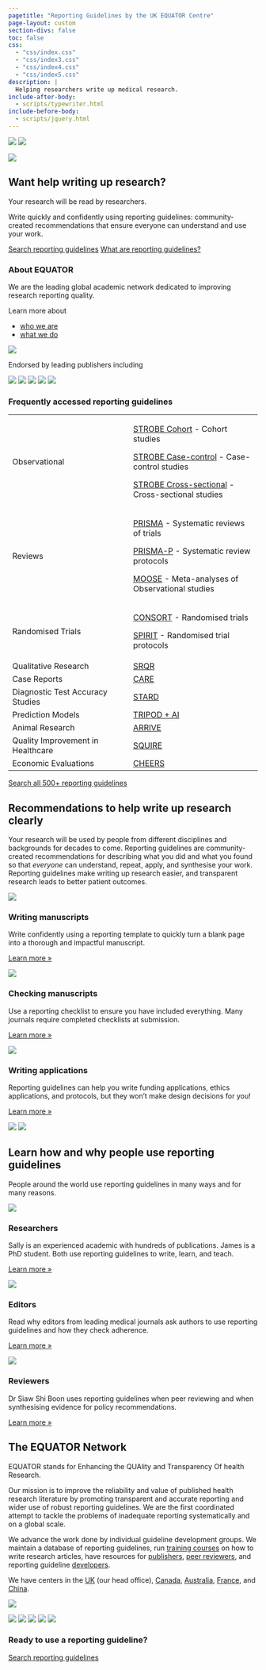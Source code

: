 ```yaml
---
pagetitle: "Reporting Guidelines by the UK EQUATOR Centre"
page-layout: custom
section-divs: false
toc: false
css:
  - "css/index.css"
  - "css/index3.css"
  - "css/index4.css"
  - "css/index5.css"
description: | 
  Helping researchers write up medical research.
include-after-body:
  - scripts/typewriter.html
include-before-body: 
  - scripts/jquery.html
---
```


::: {.quarto-title-block .radial-background}
<img src="assets/images/radial1.svg" class="radial1">
<img src="assets/images/radial2.svg" class="radial2"> 

::: {.quarto-title-banner-normal-margin}

::: {.content-block}

::: {.hero-title-block}
::: {.grid .no-gutters}
::: {.g-col-lg-2 .g-col-md-2 .d-none .d-md-block .hero-content-left}
[<img src="assets/images/ArticlesImage.png" class="img-fluid">]{.hero-img-wrapper}
:::
<!-- image col -->

::: {.g-col-lg-6 .g-col-md-7 .g-col-12 .hero-content-center}

::: {.hero-content-box .card .invisible-on-mobile}
# Want help writing up research?

Your research will be read by [researchers]{id=typewriter-words .emphasise}. 

Write [quickly and confidently]{.emphasise} using reporting guidelines: community-created recommendations that ensure [everyone]{.emphasise} can understand and use your work. 

::: {.hero-buttons}
[Search reporting guidelines](){.btn-action-primary .btn-action .btn-primary .btn .btn-lg .margin-right-1 role="button" .search-shortcut}
[What are reporting guidelines?](#sec-what-are-rgs){.btn-action-secondary .btn-secondary .btn-action .btn .btn-lg role="button"}
::: 

<!-- hero buttons -->

:::
<!-- hero-content-box-->

:::
<!-- hero-content-left -->


::: {.g-col-lg-4 .g-col-md-3 .g-col-12 .hero-content-right}
### About EQUATOR

We are the leading global academic network dedicated to improving research reporting quality.

Learn more about 

* [who we are](#about-equator) 
* [what we do]()

<!-- and how we support 

* [authors]()
* [publishers]()
* [guideline developers]() -->

::: {.logos}
<!-- ![](assets/equator_logo.png) -->
![](assets/logos/oxford.svg){.logo-bigger}
<!-- ![](assets/logos/paris.jpeg)
![](assets/logos/ottawa.png){.logo-bigger}
![](assets/logos/bond.svg)
![](assets/logos/hongkongbaptistuniversity.svg){.logo-bigger} -->
::: 

:::
<!-- content-right -->

:::
<!-- grid -->

:::
<!-- / hero-title-block -->

:::
<!-- .content-block -->

:::
<!-- .quarto-title-banner-normal-margin -->

:::
<!-- quarto-title-block -->

::: {.publisher-logos}

::: {.content-block}

::: {.logos}

[Endorsed by leading publishers including]{.small}

![](assets/logos/nature.png)
![](assets/logos/wiley.png)
![](assets/logos/elsevier.png)
![](assets/logos/bmj.png){.logo-smaller}
![](assets/logos/bmc.svg)

::: 
<!--/logos-->

:::
<!-- content-block -->

::: 
<!-- publisher-logos -->


::: {.gradient-background-1 .hero-banner .table-block}

::: {.content-block}

::: {.card .invisible-on-mobile}

### Frequently accessed reporting guidelines

+-----------------------------------------------------------------------------------------------------------------------------------------------------------------------------------------------------------------------------------+---------------------------------------------------------------------------------------------------------------------------------------------------------------------------------------------------------------------------------------------+
|Observational                                                                                                                                                                                                                      |[STROBE Cohort](guidelines/strobe-cohort) - <span class="defined" data-bs-toggle="offcanvas" href="#glossaryItemcohort_studies" aria-controls="offcanvasExample" role="button">Cohort studies</span>                                         |
|                                                                                                                                                                                                                                   |                                                                                                                                                                                                                                             |
|                                                                                                                                                                                                                                   |[STROBE Case-control](guidelines/strobe-case-control) - <span class="defined" data-bs-toggle="offcanvas" href="#glossaryItemcase_control_studies" aria-controls="offcanvasExample" role="button">Case-control studies</span>                 |
|                                                                                                                                                                                                                                   |                                                                                                                                                                                                                                             |
|                                                                                                                                                                                                                                   |[STROBE Cross-sectional](guidelines/strobe-cross-sectional) - <span class="defined" data-bs-toggle="offcanvas" href="#glossaryItemcross_sectional_studies" aria-controls="offcanvasExample" role="button">Cross-sectional studies</span>     |
+-----------------------------------------------------------------------------------------------------------------------------------------------------------------------------------------------------------------------------------+---------------------------------------------------------------------------------------------------------------------------------------------------------------------------------------------------------------------------------------------+
|Reviews                                                                                                                                                                                                                            |[PRISMA](guidelines/prisma) - <span class="defined" data-bs-toggle="offcanvas" href="#glossaryItemsystematic_reviews" aria-controls="offcanvasExample" role="button">Systematic reviews of trials</span>                                     |
|                                                                                                                                                                                                                                   |                                                                                                                                                                                                                                             |
|                                                                                                                                                                                                                                   |[PRISMA-P](guidelines/prisma-p) - <span class="defined" data-bs-toggle="offcanvas" href="#glossaryItemsystematic_review_protocols" aria-controls="offcanvasExample" role="button">Systematic review protocols</span>                         |
|                                                                                                                                                                                                                                   |                                                                                                                                                                                                                                             |
|                                                                                                                                                                                                                                   |[MOOSE](https://www.equator-network.org/reporting-guidelines/meta-analysis-of-observational-studies-in-epidemiology-a-proposal-for-reporting-meta-analysis-of-observational-studies-in-epidemiology-moose-group/)                            |
|                                                                                                                                                                                                                                   |- <span class="defined" data-bs-toggle="offcanvas" href="#glossaryItemmeta_analyses" aria-controls="offcanvasExample" role="button">Meta-analyses of Observational studies</span>                                                            |
+-----------------------------------------------------------------------------------------------------------------------------------------------------------------------------------------------------------------------------------+---------------------------------------------------------------------------------------------------------------------------------------------------------------------------------------------------------------------------------------------+
|Randomised Trials                                                                                                                                                                                                                  |[CONSORT](guidelines/consort) - <span class="defined" data-bs-toggle="offcanvas" href="#glossaryItemrandomised_trials" aria-controls="offcanvasExample" role="button">Randomised trials</span>                                               |
|                                                                                                                                                                                                                                   |                                                                                                                                                                                                                                             |
|                                                                                                                                                                                                                                   |[SPIRIT](guidelines/spirit) - <span class="defined" data-bs-toggle="offcanvas" href="#glossaryItemrandomised_trial_protocols" aria-controls="offcanvasExample" role="button">Randomised trial protocols</span>                               |
+-----------------------------------------------------------------------------------------------------------------------------------------------------------------------------------------------------------------------------------+---------------------------------------------------------------------------------------------------------------------------------------------------------------------------------------------------------------------------------------------+
|<span class="defined" data-bs-toggle="offcanvas" href="#glossaryItemqualitative_research" aria-controls="offcanvasExample" role="button">Qualitative Research</span>                                                               |[SRQR](guidelines/srqr)                                                                                                                                                                                                                      |
+-----------------------------------------------------------------------------------------------------------------------------------------------------------------------------------------------------------------------------------+---------------------------------------------------------------------------------------------------------------------------------------------------------------------------------------------------------------------------------------------+
|<span class="defined" data-bs-toggle="offcanvas" href="#glossaryItemcase_reports" aria-controls="offcanvasExample" role="button">Case Reports</span>                                                                               |[CARE](guidelines/care)                                                                                                                                                                                                                      |
+-----------------------------------------------------------------------------------------------------------------------------------------------------------------------------------------------------------------------------------+---------------------------------------------------------------------------------------------------------------------------------------------------------------------------------------------------------------------------------------------+
|<span class="defined" data-bs-toggle="offcanvas" href="#glossaryItemdiagnostic_test_accuracy_studies" aria-controls="offcanvasExample" role="button">Diagnostic Test Accuracy Studies</span>                                       |[STARD](guidelines/stard)                                                                                                                                                                                                                    |
+-----------------------------------------------------------------------------------------------------------------------------------------------------------------------------------------------------------------------------------+---------------------------------------------------------------------------------------------------------------------------------------------------------------------------------------------------------------------------------------------+
|<span class="defined" data-bs-toggle="offcanvas" href="#glossaryItemprediction_models" aria-controls="offcanvasExample" role="button">Prediction Models</span>                                                                     |[TRIPOD + AI](guidelines/tripod)                                                                                                                                                                                                             |
+-----------------------------------------------------------------------------------------------------------------------------------------------------------------------------------------------------------------------------------+---------------------------------------------------------------------------------------------------------------------------------------------------------------------------------------------------------------------------------------------+
|<span class="defined" data-bs-toggle="offcanvas" href="#glossaryItemanimal_research" aria-controls="offcanvasExample" role="button">Animal Research</span>                                                                         |[ARRIVE](guidelines/arrive)                                                                                                                                                                                                                  |
+-----------------------------------------------------------------------------------------------------------------------------------------------------------------------------------------------------------------------------------+---------------------------------------------------------------------------------------------------------------------------------------------------------------------------------------------------------------------------------------------+
|<span class="defined" data-bs-toggle="offcanvas" href="#glossaryItemqi" aria-controls="offcanvasExample" role="button">Quality Improvement in Healthcare</span>                                                                    |[SQUIRE](guidelines/squire)                                                                                                                                                                                                                  |
+-----------------------------------------------------------------------------------------------------------------------------------------------------------------------------------------------------------------------------------+---------------------------------------------------------------------------------------------------------------------------------------------------------------------------------------------------------------------------------------------+
|<span class="defined" data-bs-toggle="offcanvas" href="#glossaryItemeconomic_evaluations" aria-controls="offcanvasExample" role="button">Economic Evaluations</span>                                                               |[CHEERS](https://www.equator-network.org/reporting-guidelines/cheers/)                                                                                                                                                                       |
+-----------------------------------------------------------------------------------------------------------------------------------------------------------------------------------------------------------------------------------+---------------------------------------------------------------------------------------------------------------------------------------------------------------------------------------------------------------------------------------------+

[Search all 500+ reporting guidelines](.){.btn-action-secondary .btn-secondary .btn-action .btn .btn-lg role="button"} 
:::
<!-- card -->



:::
<!-- content block -->
:::
<!-- alt background -->

::: {.content-block .center}

## Recommendations to help write up research clearly{#sec-what-are-rgs}

:::{.lead}
Your research will be used by people from different disciplines and backgrounds for decades to come. Reporting guidelines are community-created recommendations for describing what you did and what you found so that _everyone_ can understand, repeat, apply, and synthesise your work. Reporting guidelines make writing up research easier, and transparent research leads to better patient outcomes.

<!-- Reporting guidelines don't advise how to _do_ research, but how to describe it completely so it can be used by everyone. They can be used throughout your research journey: -->
::: 
<!--end lead--> 
::: {.features}

::: {.feature}
![](assets/images/bubblecons/bubblecons_work_from_home_workspace-40-icon-line-colour.svg){.feature-icon}

### Writing manuscripts
Write confidently using a reporting template to quickly turn a blank page into a thorough and impactful manuscript. 

::: {.learn-more}
[Learn more »]()
:::
:::

::: {.feature}
![](assets/images/bubblecons/bubblecons_notes_clip-task-2-icon-line-colour.svg){.feature-icon}

### Checking manuscripts
Use a reporting checklist to ensure you have included everything. Many journals require completed checklists at submission.


::: {.learn-more} 
[Learn more »]()
:::
:::

::: {.feature}
![](assets/images/bubblecons/bubblecons_notes_pencil-24-icon-line-colour.svg){.feature-icon}

### Writing applications
Reporting guidelines can help you write funding applications, ethics applications, and protocols, but they won't make design decisions for you!
<!--#ASK seems strange to include this when I've just said they dont tell you what to do!-->

::: {.learn-more}
[Learn more »]()
:::
:::

:::
:::
<!--/content-block-->

::: {.radial-background}
<img src="assets/images/radial1.svg" class="radial1">
<img src="assets/images/radial2.svg" class="radial2"> 

::: {.content-block .center}

## Learn how and why people use reporting guidelines

:::{.lead}
People around the world use reporting guidelines in many ways and for many reasons.
:::

::: {.grid}

::: {.g-col-md-4 .g-col-12 .card}
![](assets/images/supervision.webp){.feature-photo}

### Researchers

Sally is an experienced academic with hundreds of publications. James is a PhD student. Both use reporting guidelines to write, learn, and teach. 

::: {.learn-more}
[Learn more »]()
:::
:::

::: {.g-col-md-4 .g-col-12 .card}
![](assets/images/editors.jpg){.feature-photo}

### Editors
Read why editors from leading medical journals ask authors to use reporting guidelines and how they check adherence.

::: {.learn-more}
[Learn more »]()
:::
:::

::: {.g-col-md-4 .g-col-12 .card}
![](assets/images/reviewer.jpeg){.feature-photo}

### Reviewers

Dr Siaw Shi Boon uses reporting guidelines when peer reviewing and when synthesising evidence for policy recommendations.

::: {.learn-more}
[Learn more »]()
:::
:::

::: 
<!--/features -->

:::
<!-- /content-block -->
:::
<!-- /alt-background -->

::: {.about-equator id=about-equator}
::: {.content-block}

## The EQUATOR Network

::: {.grid}

::: {.g-col-md-8 .g-col-12}
EQUATOR stands for Enhancing the QUAlity and Transparency Of health Research. 

Our mission is to improve the reliability and value of published health research literature by promoting transparent and accurate reporting and wider use of robust reporting guidelines. We are the first coordinated attempt to tackle the problems of inadequate reporting systematically and on a global scale.

We advance the work done by individual guideline development groups. We maintain a database of reporting guidelines, run [training courses](https://www.equator-network.org/category/events/upcoming-events/) on how to write research articles, have resources for [publishers](https://www.equator-network.org/toolkits/using-guidelines-in-journals/), [peer reviewers](https://www.equator-network.org/toolkits/peer-reviewing-research/), and reporting guideline [developers](https://www.equator-network.org/toolkits/developing-a-reporting-guideline/).  

We have centers in the [UK](https://www.equator-network.org/about-us/uk-equator-centre/) (our head office), [Canada](https://www.equator-network.org/about-us/canadian-equator-centre/), [Australia](https://www.equator-network.org/about-us/australasian-equator-centre/), [France](https://www.equator-network.org/about-us/french-equator-centre/), and [China](http://www.equator-chinese.org/pages/en/index/index.html). 

:::

::: {.g-col-md-4 .g-col-12}

![](assets/EQUATOR-first-international-working-meeting-Oxford-May-2006)
<!-- Replace with something modern that will make people think EQUATOR is current-->
:::

<!--/logos-->

:::
<!-- /grid -->

::: {.logos}

![](assets/logos/oxford.svg)
![](assets/logos/paris.jpeg)
![](assets/logos/ottawa.png){.logo-bigger}
![](assets/logos/bond.svg)
![](assets/logos/hongkongbaptistuniversity.svg){.logo-bigger}
::: 

:::
:::

::: {.alt-background}
::: {.get-started}
::: {.content-block}

### Ready to use a reporting guideline?

[Search reporting guidelines](){.btn-action-primary .btn-action .btn-primary .btn .btn-lg .margin-right-1 role="button" .search-shortcut}

:::
:::
:::
